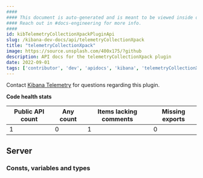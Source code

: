 ```yaml
---
####
#### This document is auto-generated and is meant to be viewed inside our experimental, new docs system.
#### Reach out in #docs-engineering for more info.
####
id: kibTelemetryCollectionXpackPluginApi
slug: /kibana-dev-docs/api/telemetryCollectionXpack
title: "telemetryCollectionXpack"
image: https://source.unsplash.com/400x175/?github
description: API docs for the telemetryCollectionXpack plugin
date: 2022-09-01
tags: ['contributor', 'dev', 'apidocs', 'kibana', 'telemetryCollectionXpack']
---
```




Contact [Kibana Telemetry](https://github.com/orgs/elastic/teams/kibana-telemetry) for questions regarding this plugin.

**Code health stats**

| Public API count  | Any count | Items lacking comments | Missing exports |
|-------------------|-----------|------------------------|-----------------|
| 1 | 0 | 1 | 0 |

## Server

### Consts, variables and types
<DocDefinitionList data={telemetryCollectionXpackObj.server.misc}/>

